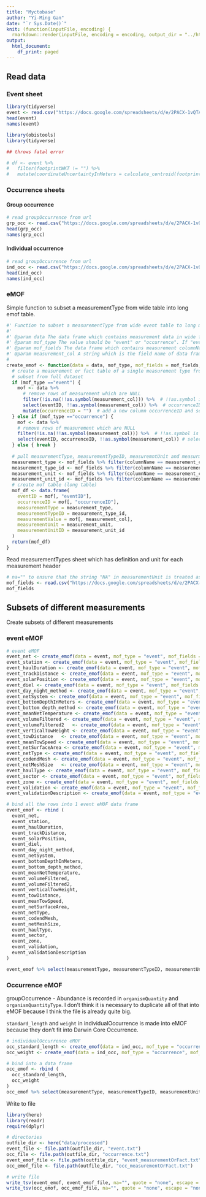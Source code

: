 ```yaml
---
title: "Myctobase"
author: "Yi-Ming Gan"
date: "`r Sys.Date()`"
knit: (function(inputFile, encoding) {
  rmarkdown::render(inputFile, encoding = encoding, output_dir = "../html") })
output:
  html_document:
    df_print: paged
---
```


## Read data

### Event sheet

```r
library(tidyverse)
event <- read.csv("https://docs.google.com/spreadsheets/d/e/2PACX-1vQTAsG8cfsWZzJth1lcZzgG6ZpcEYzDTs1kS1W09WGfNG0HXOJ6yiJ1LJ9P4Iv7N_i29bwkT5pYoiy_/pub?gid=1909568000&single=true&output=tsv", header = TRUE, sep = "\t", allowEscapes = FALSE, quote = "", check.names = FALSE)
head(event)
names(event)
```


```r
library(obistools)
library(tidyverse)

## throws fatal error 

# df <- event %>%
#   filter(footprintWKT != "") %>%
#   mutate(coordinateUncertaintyInMeters = calculate_centroid(footprintWKT)$coordinateUncertaintyInMeters)

```

### Occurrence sheets

#### Group occurrence

```r
# read groupOccurrence from url
grp_occ <- read.csv("https://docs.google.com/spreadsheets/d/e/2PACX-1vQTAsG8cfsWZzJth1lcZzgG6ZpcEYzDTs1kS1W09WGfNG0HXOJ6yiJ1LJ9P4Iv7N_i29bwkT5pYoiy_/pub?gid=930085365&single=true&output=tsv", header = TRUE, sep = "\t", allowEscapes = FALSE, quote = "", check.names = FALSE)  
head(grp_occ)
names(grp_occ)
```

#### Individual occurrence

```r
# read groupOccurrence from url
ind_occ <- read.csv("https://docs.google.com/spreadsheets/d/e/2PACX-1vQTAsG8cfsWZzJth1lcZzgG6ZpcEYzDTs1kS1W09WGfNG0HXOJ6yiJ1LJ9P4Iv7N_i29bwkT5pYoiy_/pub?gid=182044492&single=true&output=tsv", header = TRUE, sep = "\t", allowEscapes = FALSE, quote = "", check.names = FALSE)  
head(ind_occ)
names(ind_occ)
```

### eMOF

Simple function to subset a measurementType from wide table into long emof table.

```r
#' Function to subset a measurementType from wide event table to long measurement or fact table
#'
#' @param data The data frame which contains measurement data in wide format.
#' @param mof_type The value should be "event" or "occurrence". If "event", mof variables will be extracted from event table and occurrenceID will not be assigned to the MOF data frame. If "occurrence", mof variables and occurrenceID be extracted from occurrence table and occurrenceID will be used to create the eMOF record.
#' @param mof_fields The data frame which contains measurement columnName of `data`, measurementType and measurementUnit
#' @param measurement_col A string which is the field name of data frame that contains the measurement value. Will be used to populate the measurementValue field.
#
create_emof <- function(data = data, mof_type, mof_fields = mof_fields, measurement_col) {
  # create a measurement or fact table of a single measurement type from the data
  # subset from full dataset
  if (mof_type =="event") {
    mof <- data %>% 
      # remove rows of measurement which are NULL
      filter(!is.na(!!as.symbol(measurement_col))) %>%  # !!as.symbol is required as column name is passed as string
      select(eventID, !!as.symbol(measurement_col)) %>%  # occurrenceID is absent because this is from an event table
      mutate(occurrenceID = "")  # add a new column occurrenceID and set the value to empty string
  } else if (mof_type =="occurrence") {
    mof <- data %>% 
    # remove rows of measurement which are NULL
    filter(!is.na(!!as.symbol(measurement_col))) %>%  # !!as.symbol is required as column name is passed as string
    select(eventID, occurrenceID, !!as.symbol(measurement_col)) # select occurrenceID here
  } else { break }
  
  # pull measurementType, measurementTypeID, measuremntUnit and measurmentUnitID from mof sheet based on the column name
  measurement_type <- mof_fields %>% filter(columnName == measurement_col) %>% pull(measurementType)
  measurement_type_id <- mof_fields %>% filter(columnName == measurement_col) %>% pull(measurementTypeID)
  measurement_unit <- mof_fields %>% filter(columnName == measurement_col) %>% pull(measurementUnit)
  measurement_unit_id <- mof_fields %>% filter(columnName == measurement_col) %>% pull(measurementUnitID)
  # create mof table (long table)
  mof_df <- data.frame(
    eventID = mof[, "eventID"],
    occurrenceID = mof[, "occurrenceID"],
    measurementType = measurement_type,
    measurementTypeID = measurement_type_id,
    measurementValue = mof[, measurement_col],
    measurementUnit = measurement_unit,
    measurementUnitID = measurement_unit_id
  )
  return(mof_df)
}
```


Read measurementTypes sheet which has definition and unit for each measurement header

```r
# na="" to ensure that the string "NA" in measurementUnit is treated as string but not NA
mof_fields <- read.csv("https://docs.google.com/spreadsheets/d/e/2PACX-1vQTAsG8cfsWZzJth1lcZzgG6ZpcEYzDTs1kS1W09WGfNG0HXOJ6yiJ1LJ9P4Iv7N_i29bwkT5pYoiy_/pub?gid=1292614048&single=true&output=tsv", header = TRUE, sep = "\t", na="", allowEscapes = FALSE, quote = "", check.names = FALSE)  
mof_fields
```


## Subsets of different measurements

Create subsets of different measurements

### event eMOF

```r
# event eMOF
event_net <- create_emof(data = event, mof_type = "event", mof_fields = mof_fields, measurement_col = "net")
event_station <- create_emof(data = event, mof_type = "event", mof_fields = mof_fields, measurement_col = "station")
event_haulDuration <- create_emof(data = event, mof_type = "event", mof_fields = mof_fields, measurement_col = "haulDuration")
event_trackDistance <- create_emof(data = event, mof_type = "event", mof_fields = mof_fields, measurement_col = "trackDistance")
event_solarPosition <- create_emof(data = event, mof_type = "event", mof_fields = mof_fields, measurement_col = "solarPosition")
event_diel <- create_emof(data = event, mof_type = "event", mof_fields = mof_fields, measurement_col = "diel")
event_day_night_method <- create_emof(data = event, mof_type = "event", mof_fields = mof_fields, measurement_col = "day_night_method")
event_netSystem <- create_emof(data = event, mof_type = "event", mof_fields = mof_fields, measurement_col = "netSystem")
event_bottomDepthInMeters <- create_emof(data = event, mof_type = "event", mof_fields = mof_fields, measurement_col = "bottomDepthInMeters")
event_bottom_depth_method <- create_emof(data = event, mof_type = "event", mof_fields = mof_fields, measurement_col = "bottom_depth_method")
event_meanNetTemperature <- create_emof(data = event, mof_type = "event", mof_fields = mof_fields, measurement_col = "meanNetTemperature")
event_volumeFiltered <- create_emof(data = event, mof_type = "event", mof_fields = mof_fields, measurement_col = "volumeFiltered")
event_volumeFiltered2	<- create_emof(data = event, mof_type = "event", mof_fields = mof_fields, measurement_col = "volumeFiltered2")
event_verticalTowHeight	<- create_emof(data = event, mof_type = "event", mof_fields = mof_fields, measurement_col = "verticalTowHeight")
event_towDistance	<- create_emof(data = event, mof_type = "event", mof_fields = mof_fields, measurement_col = "towDistance")
event_meanTowSpeed <- create_emof(data = event, mof_type = "event", mof_fields = mof_fields, measurement_col = "meanTowSpeed")
event_netSurfaceArea <- create_emof(data = event, mof_type = "event", mof_fields = mof_fields, measurement_col = "netSurfaceArea")
event_netType <- create_emof(data = event, mof_type = "event", mof_fields = mof_fields, measurement_col = "netType")
event_codendMesh <- create_emof(data = event, mof_type = "event", mof_fields = mof_fields, measurement_col = "codendMesh")
event_netMeshSize	<- create_emof(data = event, mof_type = "event", mof_fields = mof_fields, measurement_col = "netMeshSize")
event_haulType <- create_emof(data = event, mof_type = "event", mof_fields = mof_fields, measurement_col = "haulType")
event_sector <- create_emof(data = event, mof_type = "event", mof_fields = mof_fields, measurement_col = "sector")
event_zone <- create_emof(data = event, mof_type = "event", mof_fields = mof_fields, measurement_col = "zone")
event_validation <- create_emof(data = event, mof_type = "event", mof_fields = mof_fields, measurement_col = "validation")
event_validationDescription <- create_emof(data = event, mof_type = "event", mof_fields = mof_fields, measurement_col = "validationDescription")

# bind all the rows into 1 event eMOF data frame
event_emof <- rbind (
  event_net,
  event_station,
  event_haulDuration,
  event_trackDistance,
  event_solarPosition,
  event_diel,
  event_day_night_method,
  event_netSystem,
  event_bottomDepthInMeters,
  event_bottom_depth_method,
  event_meanNetTemperature,
  event_volumeFiltered,
  event_volumeFiltered2,
  event_verticalTowHeight,
  event_towDistance,
  event_meanTowSpeed,
  event_netSurfaceArea,
  event_netType,
  event_codendMesh,
  event_netMeshSize,
  event_haulType,
  event_sector,
  event_zone,
  event_validation,
  event_validationDescription
)

event_emof %>% select(measurementType, measurementTypeID, measurementUnit, measurementUnitID) %>% distinct()
```


### Occurrence eMOF

groupOccurrence - Abundance is recorded in `organismQuantity` and `organismQuantityType`. I don't think it is necessary to duplicate all of that into eMOF because I think the file is already quite big.

`standard_length` and `weight` in individualOccurrence is made into eMOF because they don't fit into Darwin Core Occurrence.

```r
# individualOccurrence eMOF
occ_standard_length <- create_emof(data = ind_occ, mof_type = "occurrence", mof_fields = mof_fields, measurement_col = "standard_length")
occ_weight <- create_emof(data = ind_occ, mof_type = "occurrence", mof_fields = mof_fields, measurement_col = "weight")

# bind into a data frame
occ_emof <- rbind (
  occ_standard_length,
  occ_weight
)
occ_emof %>% select(measurementType, measurementTypeID, measurementUnit, measurementUnitID) %>% distinct()
```


Write to file

```r
library(here)
library(readr)
require(dplyr)    

# directories
outfile_dir <- here("data/processed")
event_file <- file.path(outfile_dir, "event.txt")
occ_file <- file.path(outfile_dir, "occurrence.txt")
event_emof_file <- file.path(outfile_dir, "event_measurementOrFact.txt")
occ_emof_file <- file.path(outfile_dir, "occ_measurementOrFact.txt")

# write file
write_tsv(event_emof, event_emof_file, na="", quote = "none", escape = "none")  # na="" to ensure that empty fields are leave empty
write_tsv(occ_emof, occ_emof_file, na="", quote = "none", escape = "none")
```


